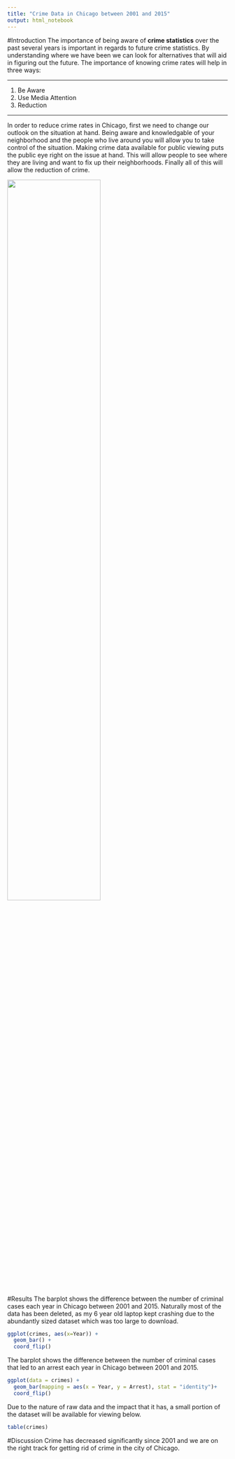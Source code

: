 ---
title: "Crime Data in Chicago between 2001 and 2015"
output: html_notebook
---

#Introduction
The importance of being aware of **crime statistics** over the past several years is important in regards to future crime statistics. By understanding where we have been we can look for alternatives that will aid in figuring out the future. The importance of knowing crime rates will help in three ways: 

***

1. Be Aware 
2. Use Media Attention 
3. Reduction 

***

In order to reduce crime rates in Chicago, first we need to change our outlook on the situation at hand. Being aware and knowledgable of your neighborhood and the people who live around you will allow you to take control of the situation. Making crime data available for public viewing puts the public eye right on the issue at hand. This will allow people to see where they are living and want to fix up their neighborhoods. Finally all of this will allow the reduction of crime.

![](http://www.bostonreb.com/wp-content/uploads/2015/02/Boston-condos-for-sale-and-crime-areas.jpg){ width=65% }

#Results
The barplot shows the difference between the number of criminal cases each year in Chicago between 2001 and 2015. Naturally most of the data has been deleted, as my 6 year old laptop kept crashing due to the abundantly sized dataset which was too large to download.
```{r}
ggplot(crimes, aes(x=Year)) + 
  geom_bar() +
  coord_flip()
```
The barplot shows the difference between the number of criminal cases that led to an arrest each year in Chicago between 2001 and 2015.
```{r}
ggplot(data = crimes) + 
  geom_bar(mapping = aes(x = Year, y = Arrest), stat = "identity")+
  coord_flip()
```
Due to the nature of raw data and the impact that it has, a small portion of the dataset will be available for viewing below.

```{r}
table(crimes)
```


#Discussion
Crime has decreased significantly since 2001 and we are on the right track for getting rid of crime in the city of Chicago.


